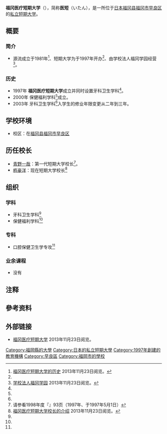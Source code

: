 {{大学(日本) 
| 国=日本
| 大学名=福冈医疗短期大学
| ふりがな=ふくおかいりょうたんきだいがく
| 英称=Fukuoka College of Health Science
| 画像=
| 图像大小=
| 画像説明=
| 大学设置年=1997年
| 创立年=1981年
| 学校种別=私立
| 设置者=学校法人福冈学园
| 本部所在地=[[福冈县|福冈县]][[福冈市|福冈市]][[早良区|早良区]]田村2-15-1
| キャンパス={{JPN}}<br />[[福冈县|福冈县]][[福冈市|福冈市]][[早良区|早良区]]
| 学部=牙科卫生学科<ref group="注" name="牙科卫生学科">日语:{{lang|ja|歯科衛生学科}}</ref><br>保健福利学科<ref group="注" name="保健福利学科">日语:{{lang|ja|保健福祉学科}}</ref>
| 研究科=口腔保健卫生学专攻<ref group="注" name="口腔保健卫生学专攻">日语:{{lang|ja|口腔保健衛生学専攻}}</ref>
| 大学の略称=医短
| 网站=http://www.fdcnet.ac.jp/jcol/
}}
{{Portal|大學|Nuvola apps file-manager.png}}
'''福冈医疗短期大学'''（{{jpn|j=福岡医療短期大学|hg=ふくおかいりょうたんきだいがく|rm=Fukuoka Iryō Tankidaigaku|f=t}}），简称'''医短'''（いたん），是一所位于[[日本|日本]][[福冈县|福冈县]][[福冈市|福冈市]][[早良区|早良区]]的[[私立大學|私立]][[短期大学|短期大学]]。
== 概要 ==
=== 简介 ===
* 源流成立于1981年<ref name="短期大学的历史">[http://www.fdcnet.ac.jp/jcol/info/history.html 福冈医疗短期大学的历史] {{Wayback|url=http://www.fdcnet.ac.jp/jcol/info/history.html |date=20151224110854 }}{{ja}}2013年11月23日阅览。</ref>、短期大学为于1997年开办<ref name="短期大学的历史"/>、由学校法人福冈学园经营<ref name="短期大学的历史2">[http://www.fdcnet.ac.jp/fdc/index.html 学校法人福冈学园] {{Wayback|url=http://www.fdcnet.ac.jp/fdc/index.html |date=20200223171404 }}{{ja}}2013年11月23日阅览。</ref>。
=== 历史 ===
* 1997年 '''福冈医疗短期大学'''成立并同时设置牙科卫生学科<ref group="注" name="牙科卫生学科"/>。
* 2000年 保健福利学科<ref group="注" name="保健福利学科"/>成立。
* 2003年 牙科卫生学科<ref group="注" name="牙科卫生学科"/>入学生的修业年限变更从二年到三年。

== 学校环境==
* 校区：在[[福冈县|福冈县]][[福冈市|福冈市]][[早良区|早良区]]
== 历任校长 ==
* [[青野一哉|青野一哉]]：第一代短期大学校长<ref name="全国学校総覧1998">请参看1998年度『{{link-ja| 全国学校总揽| 全国学校総覧}}』93页（1997年、于1997年5月1日）{{ja}}</ref>。
* [[栢豪洋|栢豪洋]]：现在短期大学校长<ref name="短期大学校长">[http://www.fdcnet.ac.jp/jcol/info/president/index.html 福冈医疗短期大学校长的介绍] {{Wayback|url=http://www.fdcnet.ac.jp/jcol/info/president/index.html |date=20200225100923 }}{{ja}}2013年11月23日阅览。</ref>

== 组织 ==
=== 学科 ===
* 牙科卫生学科<ref group="注" name="牙科卫生学科"/>
* 保健福利学科<ref group="注" name="保健福利学科"/>

=== 专科 ===
* 口腔保健卫生学专攻<ref group="注" name="口腔保健卫生学专攻"/>

=== 业余课程 ===
* 没有

== 注释 ==
{{reflist|group="注"}}
== 參考资料 ==
{{reflist}}
== 外部链接 ==
* [http://www.fdcnet.ac.jp/jcol/ 福冈医疗短期大学] {{Wayback|url=http://www.fdcnet.ac.jp/jcol/ |date=20201130205156 }}{{ja}}2013年11月23日阅览。

[[Category:福岡縣的大學|Category:福岡縣的大學]]
[[Category:日本的私立短期大學|Category:日本的私立短期大學]]
[[Category:1997年創建的教育機構|Category:1997年創建的教育機構]]
[[Category:早良區|Category:早良區]]
[[Category:福岡市的學校|Category:福岡市的學校]]